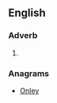==English==

===Adverb===
{{head|en|adverb}}

# {{obsolete spelling of|only}}

===Anagrams===
* [[Onley#English|Onley]]
